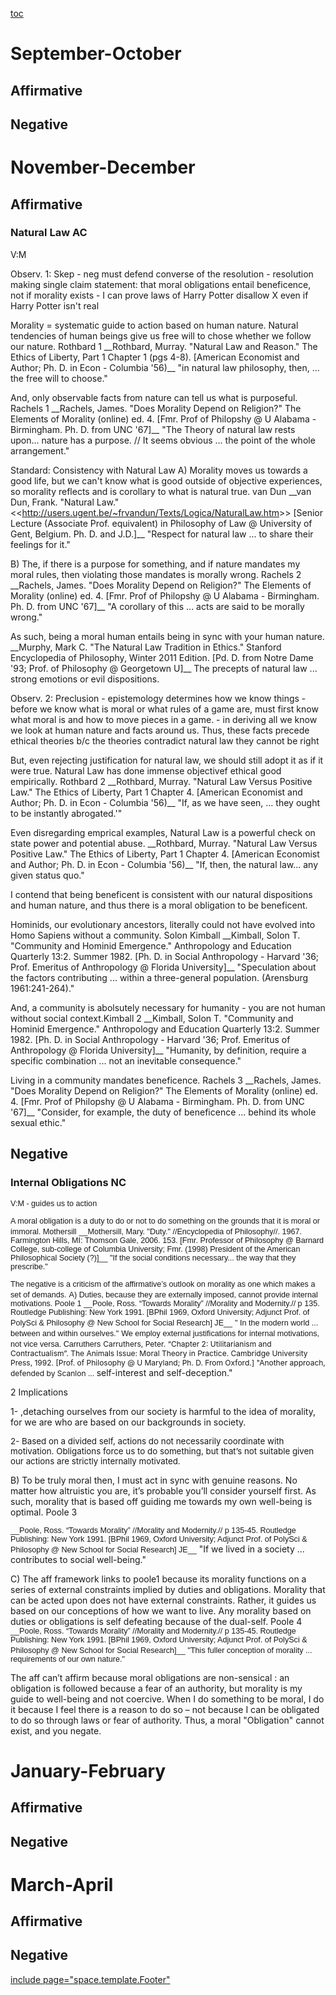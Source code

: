 [[toc]]
=September-October= 
==Affirmative== 
==Negative== 

=November-December= 
==Affirmative== 
===Natural Law AC=== 
V:M

Observ. 1: Skep
- neg must defend converse of the resolution
- resolution making single claim statement: that moral obligations entail beneficence, not if morality exists
- I can prove laws of Harry Potter disallow X even if Harry Potter isn't real

Morality = systematic guide to action based on human nature. Natural tendencies of human beings give us free will to chose whether we follow our nature. Rothbard 1
__Rothbard, Murray. "Natural Law and Reason." The Ethics of Liberty, Part 1 Chapter 1 (pgs 4-8). [American Economist and Author; Ph. D. in Econ - Columbia '56)__
"in natural law philosophy, then, ... the free will to choose."

And, only observable facts from nature can tell us what is purposeful. Rachels 1
__Rachels, James. "Does Morality Depend on Religion?" The Elements of Morality (online) ed. 4. [Fmr. Prof of Philopshy @ U Alabama - Birmingham. Ph. D. from UNC '67]__
"The Theory of natural law rests upon... nature has a purpose. // It seems obvious ... the point of the whole arrangement."

Standard: Consistency with Natural Law
A) Morality moves us towards a good life, but we can't know what is good outside of objective experiences, so morality reflects and is corollary to what is natural true. van Dun
__van Dun, Frank. "Natural Law." <<http://users.ugent.be/~frvandun/Texts/Logica/NaturalLaw.htm>> [Senior Lecture (Associate Prof. equivalent) in Philosophy of Law @ University of Gent, Belgium. Ph. D. and J.D.]__
"Respect for natural law ... to share their feelings for it."

B) The, if there is a purpose for something, and if nature mandates my moral rules, then violating those mandates is morally wrong. Rachels 2
__Rachels, James. "Does Morality Depend on Religion?" The Elements of Morality (online) ed. 4. [Fmr. Prof of Philopshy @ U Alabama - Birmingham. Ph. D. from UNC '67]__
"A corollary of this ... acts are said to be morally wrong."

As such, being a moral human entails being in sync with your human nature.
__Murphy, Mark C. "The Natural Law Tradition in Ethics." Stanford Encyclopedia of Philosophy, Winter 2011 Edition. [Pd. D. from Notre Dame '93; Prof. of Philosophy @ Georgetown U]__
The precepts of natural law ... strong emotions or evil dispositions.

Observ. 2: Preclusion
- epistemology determines how we know things
- before we know what is moral or what rules of a game are, must first know what moral is and how to move pieces in a game.
- in deriving all we know we look at human nature and facts around us. Thus, these facts precede ethical theories b/c the theories contradict natural law they cannot be right

But, even rejecting justification for natural law, we should still adopt it as if it were true. Natural Law has done immense objectivef ethical good empirically. Rothbard 2
__Rothbard, Murray. "Natural Law Versus Positive Law." The Ethics of Liberty, Part 1 Chapter 4. [American Economist and Author; Ph. D. in Econ - Columbia '56)__
"If, as we have seen, ... they ought to be instantly abrogated.'"

Even disregarding emprical examples, Natural Law is a powerful check on state power and potential abuse.
__Rothbard, Murray. "Natural Law Versus Positive Law." The Ethics of Liberty, Part 1 Chapter 4. [American Economist and Author; Ph. D. in Econ - Columbia '56)__
"If, then, the natural law... any given status quo."

I contend that being beneficent is consistent with our natural dispositions and human nature, and thus there is a moral obligation to be beneficent.

Hominids, our evolutionary ancestors, literally could not have evolved into Homo Sapiens without a community. Solon Kimball
__Kimball, Solon T. "Community and Hominid Emergence." Anthropology and Education Quarterly 13:2. Summer 1982. [Ph. D. in Social Anthropology - Harvard '36; Prof. Emeritus of Anthropology @ Florida University]__
"Speculation about the factors contributing ... within a three-general population. (Arensburg 1961:241-264)."

And, a community is abolsutely necessary for humanity - you are not human without social context.Kimball 2
__Kimball, Solon T. "Community and Hominid Emergence." Anthropology and Education Quarterly 13:2. Summer 1982. [Ph. D. in Social Anthropology - Harvard '36; Prof. Emeritus of Anthropology @ Florida University]__
"Humanity, by definition, require a specific combination ... not an inevitable consequence."

Living in a community mandates beneficence. Rachels 3
__Rachels, James. "Does Morality Depend on Religion?" The Elements of Morality (online) ed. 4. [Fmr. Prof of Philopshy @ U Alabama - Birmingham. Ph. D. from UNC '67]__
"Consider, for example, the duty of beneficence ... behind its whole sexual ethic."
==Negative== 
===Internal Obligations NC=== 
<span style="font-family: Arial,Helvetica,sans-serif; font-size: 90%;">V:M </span>
<span style="font-family: Arial,Helvetica,sans-serif; font-size: 90%;">- guides us to action</span>

<span style="font-family: Arial,Helvetica,sans-serif; font-size: 90%;">A moral obligation is a duty to do or not to do something on the grounds that it is moral or immoral. Mothersill</span>
<span style="font-family: Arial,Helvetica,sans-serif; font-size: 90%;">__Mothersill, Mary. "Duty." //Encyclopedia of Philosophy//. 1967. Farmington Hills, MI: Thomson Gale, 2006. 153. [Fmr. Professor of Philosophy @ Barnard College, sub-college of Columbia University; Fmr. (1998) President of the American Philosophical Society (?)]__ </span>
<span style="font-family: Arial,Helvetica,sans-serif; font-size: 90%;">"<span class="UnderlineBold">If the social conditions necessary...</span> the way that they prescribe."</span>


<span style="font-family: Arial,Helvetica,sans-serif; font-size: 90%;">The negative is a criticism of the affirmative’s outlook on morality as one which makes a set of demands.</span>
<span style="font-family: Arial,Helvetica,sans-serif; font-size: 90%;"> </span>
<span style="font-family: Arial,Helvetica,sans-serif; font-size: 90%;">A) Duties, because they are externally imposed, cannot provide internal motivations. Poole 1 </span>
<span style="font-family: Arial,Helvetica,sans-serif; font-size: 90%;">__Poole, Ross. “Towards Morality” //Morality and Modernity.// p 135. Routledge Publishing: New York 1991. [BPhil 1969, Oxford University; Adjunct Prof. of PolySci & Philosophy @ New School for Social Research] JE__</span>
<span style="font-family: Arial,Helvetica,sans-serif; font-size: 90%;">" In the modern world ... between and within ourselves."</span>
<span style="font-family: Arial,Helvetica,sans-serif;"> </span>
<span style="font-family: Arial,Helvetica,sans-serif; font-size: 90%;">We employ external justifications for internal motivations, not vice versa. Carruthers</span>
<span style="font-size: 12px;">Carruthers, Peter. “Chapter 2: Utilitarianism and Contractualism”. The Animals Issue: Moral Theory in Practice. Cambridge University Press, 1992. [Prof. of Philosophy @ U Maryland; Ph. D. From Oxford.] </span>
<span style="font-size: 12px;">"Another approach, defended by Scanlon ... </span>self-interest and self-deception."

2 Implications


<span style="mso-bidi-font-family: Arial;">1- ,detaching ourselves from our society is harmful to the idea of morality, for we are who are based on our backgrounds in society.</span>

<span style="font-size: 10pt; font-weight: normal;">2- Based on a divided self, actions do not necessarily coordinate with motivation. Obligations force us to do something, but that’s not suitable given our actions are strictly internally motivated.</span>

<span style="mso-bidi-font-family: Arial;">B) To be truly moral then, I must act in sync with genuine reasons. No matter how altruistic you are, it’s probable you’ll consider yourself first. As such, morality that is based off guiding me towards my own well-being is optimal. Poole 3</span>


<span style="font-family: Arial,Helvetica,sans-serif; font-size: 90%;">__Poole, Ross. “Towards Morality” //Morality and Modernity.// p 135-45. Routledge Publishing: New York 1991. [BPhil 1969, Oxford University; Adjunct Prof. of PolySci & Philosophy @ New School for Social Research] JE__</span>
"If we lived in a society ... contributes to social well-being."

C)  The aff framework links to poole1 because its morality functions on a series of external constraints implied by duties and obligations. Morality that can be acted upon does not have external constraints. Rather, it guides us based on our conceptions of how we want to live. Any morality based on duties or obligations is self defeating because of the dual-self. Poole 4
<span style="font-family: Arial,Helvetica,sans-serif; font-size: 90%;">__Poole, Ross. “Towards Morality” //Morality and Modernity.// p 135-45. Routledge Publishing: New York 1991. [BPhil 1969, Oxford University; Adjunct Prof. of PolySci & Philosophy @ New School for Social Research]__</span>
<span style="font-family: Arial,Helvetica,sans-serif; font-size: 90%;">"This fuller conception of morality ... requirements of our own nature."</span>

The aff can’t affirm because moral obligations are non-sensical : an obligation is followed because a fear of an authority, but morality is my guide to well-being and not coercive. When I do something to be moral, I do it because I feel there is a reason to do so – not because I can be obligated to do so through laws or fear of authority. Thus, a moral "Obligation" cannot exist, and you negate.




=January-February= 
==Affirmative== 
==Negative== 

=March-April= 
==Affirmative== 
==Negative== 

[[include page="space.template.Footer"]]
<span style="display: block; height: 1px; left: -40px; overflow: hidden; position: absolute; top: -25px; width: 1px;">
<span class="UnderlineBold"><span style="mso-bidi-font-family: Arial;">2 Implications: </span></span>
<span style="mso-bidi-font-family: Arial;">1- As morality is a social phenomena, I can’t be moral or immoral if you put me in a box and gave me no human contact. Thus, detaching ourselves from our society is harmful to the idea of morality, for we are who are based on our backgrounds in society.</span>
<span style="font-size: 10.0pt; font-weight: normal; mso-bidi-font-family: Arial; mso-bidi-font-size: 11.0pt;">2- Based on a divided self, actions do not necessarily coordinate with motivation. Obligations force us to do something, but that’s not suitable given our actions are strictly internally motivated.</span>
</span>